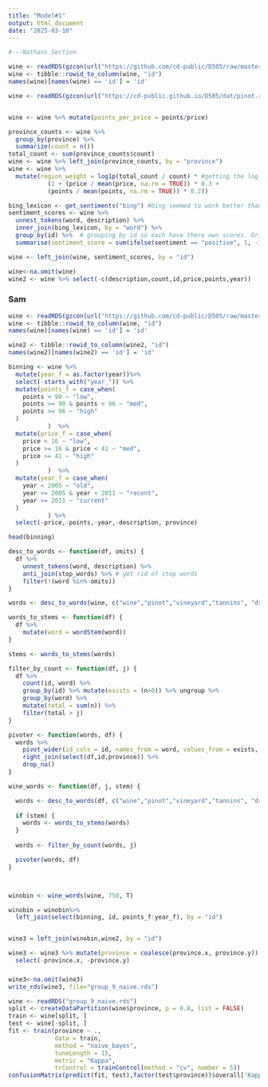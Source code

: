 ```yaml
---
title: "Model#1"
output: html_document
date: "2025-03-10"
---
```


```r
#---Nathans Section
```

```r
wine <- readRDS(gzcon(url("https://github.com/cd-public/D505/raw/master/dat/model.rds")))
wine <- tibble::rowid_to_column(wine, "id")
names(wine)[names(wine) == 'id'] = 'id'
```
```r
wine <- readRDS(gzcon(url("https://cd-public.github.io/D505/dat/pinot.rds")))
```

```r

```

```r
wine <- wine %>% mutate(points_per_price = points/price)
```



```r
province_counts <- wine %>%
  group_by(province) %>%
  summarize(count = n())
total_count <- sum(province_counts$count)
wine <- wine %>% left_join(province_counts, by = "province")
wine <- wine %>% 
  mutate(region_weight = log1p(total_count / count) * #getting the log of total_count/count to get basic weights.
           (1 + (price / mean(price, na.rm = TRUE)) * 0.3 + 
           (points / mean(points, na.rm = TRUE)) * 0.2))
```

```r
bing_lexicon <- get_sentiments("bing") #bing seemed to work better than nrc or stanford methods
sentiment_scores <- wine %>% 
  unnest_tokens(word, description) %>% 
  inner_join(bing_lexicon, by = "word") %>% 
  group_by(id) %>%  # grouping by id so each have there own scores. Originally I used province however that was silly because it just makes a second province column.
  summarise(sentiment_score = sum(ifelse(sentiment == "positive", 1, -1))) #setting when a sentiment is positive or negative. We assign 1 to positive -1 to negative. We then add up rows based on id to see a sentiment score for each individual wine rating.
```

```r
wine <- left_join(wine, sentiment_scores, by = "id")
```


```r
wine<-na.omit(wine)
wine2 <- wine %>% select(-c(description,count,id,price,points,year))

```

### Sam
```r
wine <- readRDS(gzcon(url("https://github.com/cd-public/D505/raw/master/dat/model.rds")))
wine <- tibble::rowid_to_column(wine, "id")
names(wine)[names(wine) == 'id'] = 'id'

wine2 <- tibble::rowid_to_column(wine2, "id")
names(wine2)[names(wine2) == 'id'] = 'id'

```


```r
binning <- wine %>%
  mutate(year_f = as.factor(year))%>%
  select(-starts_with("year_")) %>% 
  mutate(points_f = case_when(
    points < 90 ~ "low",
    points >= 90 & points < 96 ~ "med",
    points >= 96 ~ "high"
  )
           )  %>% 
  mutate(price_f = case_when(
    price < 16 ~ "low",
    price >= 16 & price < 41 ~ "med",
    price >= 41 ~ "high"
  )
           )  %>% 
  mutate(year_f = case_when(
    year < 2005 ~ "old",
    year >= 2005 & year < 2011 ~ "recent",
    year >= 2011 ~ "current"
  )
           ) %>% 
  select(-price,-points,-year,-description, province)

head(binning)
```


```r
desc_to_words <- function(df, omits) { 
  df %>%
    unnest_tokens(word, description) %>%
    anti_join(stop_words) %>% # get rid of stop words
    filter(!(word %in% omits))
}

words <- desc_to_words(wine, c("wine","pinot","vineyard","tannins", "drink","flavors", "finish", "notes"))

words_to_stems <- function(df) { 
  df %>%
    mutate(word = wordStem(word))
}

stems <- words_to_stems(words)

filter_by_count <- function(df, j) { 
  df %>%
    count(id, word) %>% 
    group_by(id) %>% mutate(exists = (n>0)) %>% ungroup %>% 
    group_by(word) %>% 
    mutate(total = sum(n)) %>% 
    filter(total > j)
}

pivoter <- function(words, df) {
  words %>%
    pivot_wider(id_cols = id, names_from = word, values_from = exists, values_fill = list(exists=0)) %>% 
    right_join(select(df,id,province)) %>% 
    drop_na()
}

wine_words <- function(df, j, stem) { 

  words <- desc_to_words(df, c("wine","pinot","vineyard","tannins", "drink","flavors", "finish", "notes"))
  
  if (stem) {
    words <- words_to_stems(words)
  }
  
  words <- filter_by_count(words, j)

  pivoter(words, df)
}



winobin <- wine_words(wine, 750, T)

winobin = winobin%>%
  left_join(select(binning, id, points_f:year_f), by = "id")


wine3 = left_join(winobin,wine2, by = "id")

wine3 <- wine3 %>% mutate(province = coalesce(province.x, province.y)) %>% 
  select(-province.x, -province.y)


```


### 
```r
wine3<-na.omit(wine3)
write_rds(wine3, file="group_9_naive.rds")
```



```r

wine <- readRDS("group_9_naive.rds")
split <- createDataPartition(wine$province, p = 0.8, list = FALSE)
train <- wine[split, ]
test <- wine[-split, ]
fit <- train(province ~ .,
             data = train, 
             method = "naive_bayes",
             tuneLength = 15,
             metric = "Kappa",
             trControl = trainControl(method = "cv", number = 5))
confusionMatrix(predict(fit, test),factor(test$province))$overall['Kappa']
```

